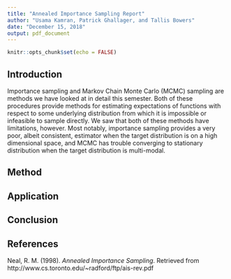 ```yaml
---
title: "Annealed Importance Sampling Report"
author: "Usama Kamran, Patrick Ghallager, and Tallis Bowers"
date: "December 15, 2018"
output: pdf_document
---
```


```r
knitr::opts_chunk$set(echo = FALSE)
```

## Introduction

Importance sampling and Markov Chain Monte Carlo (MCMC) sampling are methods we have looked at in detail this semester. Both of these procedures provide methods for estimating expectations of functions with respect to some underlying distribution from which it is impossible or infeasible to sample directly.  We saw that both of these methods have limitations, however.  Most notably, importance sampling provides a very poor, albeit consistent, estimator when the target distribution is on a high dimensional space, and MCMC has trouble converging to stationary distribution when the target distribution is multi-modal.  

## Method

## Application

## Conclusion

## References

Neal, R. M. (1998). *Annealed Importance Sampling*. Retrieved from http://www.cs.toronto.edu/~radford/ftp/ais-rev.pdf